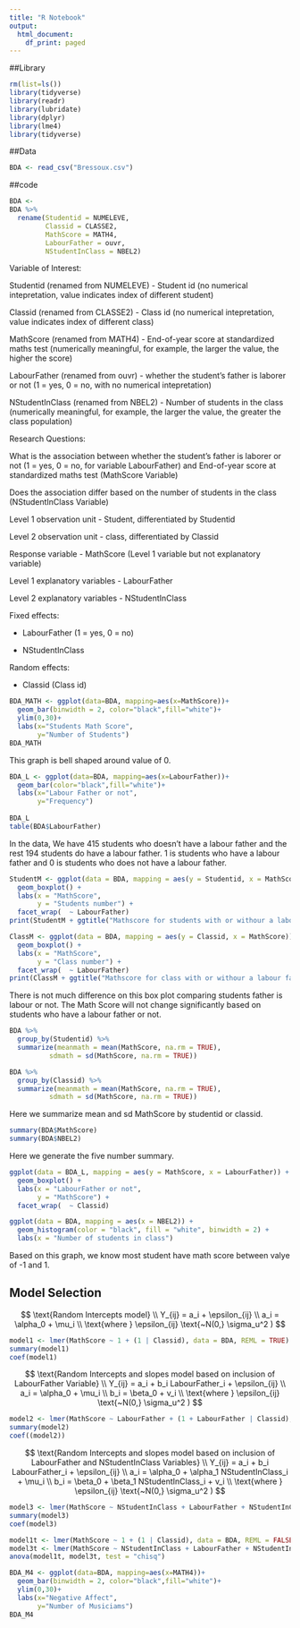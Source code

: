 ```yaml
---
title: "R Notebook"
output:
  html_document:
    df_print: paged
---
```


##Library
```r
rm(list=ls())
library(tidyverse)
library(readr)
library(lubridate)
library(dplyr)
library(lme4)
library(tidyverse)
```

##Data
```r
BDA <- read_csv("Bressoux.csv")
```


##code
```r
BDA <-
BDA %>%
  rename(Studentid = NUMELEVE,
         Classid = CLASSE2,
         MathScore = MATH4,
         LabourFather = ouvr,
         NStudentInClass = NBEL2)
```
Variable of Interest:

  Studentid (renamed from NUMELEVE) - Student id (no numerical intepretation, value indicates index of different student)
  
  Classid (renamed from CLASSE2) - Class id (no numerical intepretation, value indicates index of different class)
  
  MathScore (renamed from MATH4) - End-of-year score at standardized maths test (numerically 
meaningful, for example, the larger the value, the higher the score)
  
  LabourFather (renamed from ouvr) - whether the student's father is laborer or not (1 = yes, 0 = no, with no numerical intepretation)
  
  NStudentInClass (renamed from NBEL2) - Number of students in the class (numerically 
meaningful, for example, the larger the value, the greater the class population)
  
  
Research Questions: 
  
   What is the association between whether the student's father is laborer or not (1 = yes, 0 = no, for variable LabourFather) and End-of-year score at standardized maths test (MathScore Variable)
   
   Does the association differ based on the number of students in the class (NStudentInClass Variable)
   

Level 1 observation unit - Student, differentiated by Studentid 

Level 2 observation unit - class, differentiated by Classid 

Response variable - MathScore (Level 1 variable but not explanatory variable)

Level 1 explanatory variables -  LabourFather

Level 2 explanatory variables -  NStudentInClass

Fixed effects:

  - LabourFather (1 = yes, 0 = no)
  
  - NStudentInClass 
  
  
Random effects: 

  - Classid (Class id)
  
```r
BDA_MATH <- ggplot(data=BDA, mapping=aes(x=MathScore))+
  geom_bar(binwidth = 2, color="black",fill="white")+
  ylim(0,30)+
  labs(x="Students Math Score",
       y="Number of Students")
BDA_MATH
```
This graph is bell shaped around value of 0.

```r
BDA_L <- ggplot(data=BDA, mapping=aes(x=LabourFather))+
  geom_bar(color="black",fill="white")+
  labs(x="Labour Father or not",
       y="Frequency")
  
BDA_L
table(BDA$LabourFather)
```
In the data, We have 415 students who doesn't have a labour father and the rest 194 students do have a labour father. 1 is students who have a labour father and 0 is students who does not have a labour father.

```r
StudentM <- ggplot(data = BDA, mapping = aes(y = Studentid, x = MathScore)) + 
  geom_boxplot() +
  labs(x = "MathScore",
       y = "Students number") + 
  facet_wrap(  ~ LabourFather)
print(StudentM + ggtitle("Mathscore for students with or withour a labour father, 0=NO,1=YES"))

ClassM <- ggplot(data = BDA, mapping = aes(y = Classid, x = MathScore)) + 
  geom_boxplot() +
  labs(x = "MathScore",
       y = "Class number") + 
  facet_wrap(  ~ LabourFather)
print(ClassM + ggtitle("Mathscore for class with or withour a labour father, 0=NO,1=YES"))
```
There is not much difference on this box plot comparing students father is labour or not. The Math Score will not change significantly based on students who have a labour father or not. 

```r
BDA %>% 
  group_by(Studentid) %>%
  summarize(meanmath = mean(MathScore, na.rm = TRUE),
          sdmath = sd(MathScore, na.rm = TRUE))

BDA %>% 
  group_by(Classid) %>%
  summarize(meanmath = mean(MathScore, na.rm = TRUE),
          sdmath = sd(MathScore, na.rm = TRUE))
```
Here we summarize mean and sd MathScore by studentid or classid. 

```r
summary(BDA$MathScore)
summary(BDA$NBEL2)
```
Here we generate the five number summary.

```r
ggplot(data = BDA_L, mapping = aes(y = MathScore, x = LabourFather)) + 
  geom_boxplot() +
  labs(x = "LabourFather or not",
       y = "MathScore") + 
  facet_wrap(  ~ Classid)
```

```r
ggplot(data = BDA, mapping = aes(x = NBEL2)) + 
  geom_histogram(color = "black", fill = "white", binwidth = 2) +
  labs(x = "Number of students in class")
```
Based on this graph, we know most student have math score between valye of -1 and 1.

## Model Selection

$$
\text{Random Intercepts model} \\
Y_{ij} = a_i + \epsilon_{ij} \\  
a_i = \alpha_0 + \mu_i \\
\text{where } \epsilon_{ij} \text{~N(0,} \sigma_u^2 )
$$

```r
model1 <- lmer(MathScore ~ 1 + (1 | Classid), data = BDA, REML = TRUE)
summary(model1)
coef(model1)
```

$$
\text{Random Intercepts and slopes model based on inclusion of LabourFather Variable} \\
Y_{ij} = a_i + b_i LabourFather_i + \epsilon_{ij} \\
a_i = \alpha_0 + \mu_i \\
b_i = \beta_0 + v_i \\
\text{where } \epsilon_{ij} \text{~N(0,} \sigma_u^2 )
$$


```r
model2 <- lmer(MathScore ~ LabourFather + (1 + LabourFather | Classid), data = BDA, REML = TRUE)
summary(model2)
coef((model2))
```

$$
\text{Random Intercepts and slopes model based on inclusion of LabourFather and NStudentInClass Variables} \\
Y_{ij} = a_i + b_i LabourFather_i + \epsilon_{ij} \\
a_i = \alpha_0 + \alpha_1 NStudentInClass_i +  \mu_i \\
b_i = \beta_0 + \beta_1 NStudentInClass_i + v_i \\
\text{where } \epsilon_{ij} \text{~N(0,} \sigma_u^2 )
$$


```r
model3 <- lmer(MathScore ~ NStudentInClass + LabourFather + NStudentInClass:LabourFather + (1 + LabourFather | Classid), data = BDA, REML = TRUE)
summary(model3)
coef(model3)
```

```r
model1t <- lmer(MathScore ~ 1 + (1 | Classid), data = BDA, REML = FALSE)
model3t <- lmer(MathScore ~ NStudentInClass + LabourFather + NStudentInClass:LabourFather + (1 + LabourFather | Classid), data = BDA, REML = FALSE)
anova(model1t, model3t, test = "chisq")
```

```r
BDA_M4 <- ggplot(data=BDA, mapping=aes(x=MATH4))+
  geom_bar(binwidth = 2, color="black",fill="white")+
  ylim(0,30)+
  labs(x="Negative Affect",
       y="Number of Musiciams")
BDA_M4
```


